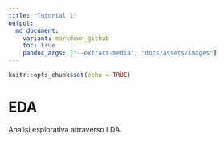```yaml
---
title: "Tutorial 1"
output:
  md_document:
    variant: markdown_github
    toc: true
    pandoc_args: ["--extract-media", "docs/assets/images"]
---
```


```r
knitr::opts_chunk$set(echo = TRUE)
```

# EDA

Analisi esplorativa attraverso LDA. 
